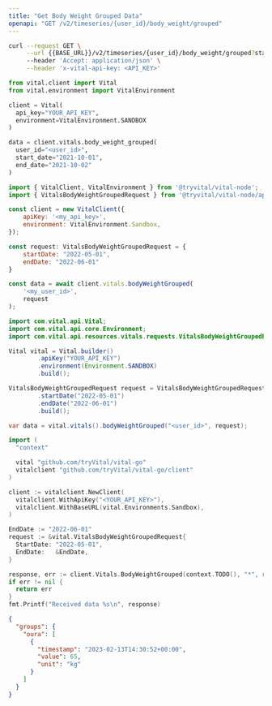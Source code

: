 ```yaml
---
title: "Get Body Weight Grouped Data"
openapi: "GET /v2/timeseries/{user_id}/body_weight/grouped"
---
```


<RequestExample>

```bash cURL
curl --request GET \
     --url {{BASE_URL}}/v2/timeseries/{user_id}/body_weight/grouped?start_date={{START_DATE}}&end_date={{END_DATE}} \
     --header 'Accept: application/json' \
     --header 'x-vital-api-key: <API_KEY>'
```

```python Python
from vital.client import Vital
from vital.environment import VitalEnvironment

client = Vital(
  api_key="YOUR_API_KEY",
  environment=VitalEnvironment.SANDBOX
)

data = client.vitals.body_weight_grouped(
  user_id="<user_id>", 
  start_date="2021-10-01", 
  end_date="2021-10-02"
)
```

```javascript Node
import { VitalClient, VitalEnvironment } from '@tryvital/vital-node';
import { VitalsBodyWeightGroupedRequest } from '@tryvital/vital-node/api/resources/vitals';

const client = new VitalClient({
    apiKey: '<my_api_key>',
    environment: VitalEnvironment.Sandbox,
});

const request: VitalsBodyWeightGroupedRequest = {
    startDate: "2022-05-01",
    endDate: "2022-06-01"
}

const data = await client.vitals.bodyWeightGrouped(
    '<my_user_id>',
    request
);
```

```java Java
import com.vital.api.Vital;
import com.vital.api.core.Environment;
import com.vital.api.resources.vitals.requests.VitalsBodyWeightGroupedRequest;

Vital vital = Vital.builder()
        .apiKey("YOUR_API_KEY")
        .environment(Environment.SANDBOX)
        .build();

VitalsBodyWeightGroupedRequest request = VitalsBodyWeightGroupedRequest.builder()
        .startDate("2022-05-01")
        .endDate("2022-06-01")
        .build();

var data = vital.vitals().bodyWeightGrouped("<user_id>", request);
```

```go Go
import (
  "context"

  vital "github.com/tryVital/vital-go"
  vitalclient "github.com/tryVital/vital-go/client"
)

client := vitalclient.NewClient(
  vitalclient.WithApiKey("<YOUR_API_KEY>"),
  vitalclient.WithBaseURL(vital.Environments.Sandbox),
)

EndDate := "2022-06-01"
request := &vital.VitalsBodyWeightGroupedRequest{
  StartDate: "2022-05-01",
  EndDate:   &EndDate,
}

response, err := client.Vitals.BodyWeightGrouped(context.TODO(), "*", request)
if err != nil {
  return err
}
fmt.Printf("Received data %s\n", response)
```

</RequestExample>

<ResponseExample>

```json Example
{
  "groups": {
    "oura": [
      {
        "timestamp": "2023-02-13T14:30:52+00:00",
        "value": 65,
        "unit": "kg"
      }
    ]
  }
}
```

</ResponseExample>
